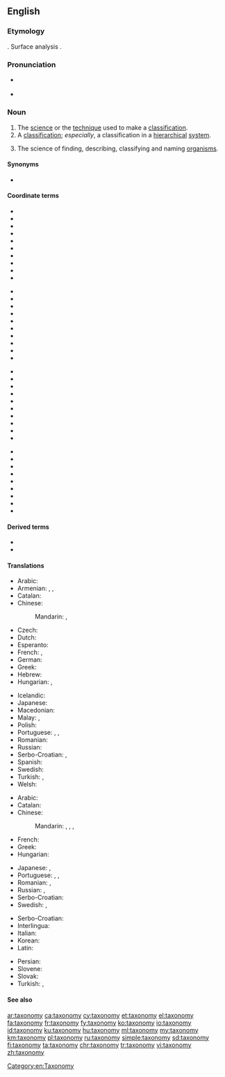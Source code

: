 ==English==
{{wikipedia}}

===Etymology===
{{borrowing|en|fr|taxonomie}}. Surface analysis {{confix|en|taxo|nomy}}.

===Pronunciation===
* {{a|UK}} {{IPA|/tækˈsɒnəmi/|lang=en}}
* {{a|US}} {{IPA|/tækˈsɑːnəmi/|lang=en}}

===Noun===
{{en-noun|~|taxonomies}}

# The [[science]] or the [[technique]] used to make a [[classification]].
# A [[classification]]; ''especially'', a classification in a [[hierarchical]] [[system]].
# {{lb|en|taxonomy|uncountable}} The science of finding, describing, classifying and naming [[organism]]s.

====Synonyms====
* {{sense|science of finding, describing, classifying and naming organisms}} {{l|en|alpha taxonomy}}

====Coordinate terms====
{{top4}}
* {{l|en|class}}
* {{l|en|classis}}
* {{l|en|domain}}
* {{l|en|familia}}
* {{l|en|family}}
* {{l|en|genus}}
* {{l|en|infraclass}}
* {{l|en|infraclassis}}
* {{l|en|infraorder}}
* {{l|en|infraordo}}
{{mid4}}
* {{l|en|kingdom}}
* {{l|en|nomenclature}}
* {{l|en|ontology}}
* {{l|en|order}}
* {{l|en|ordo}}
* {{l|en|parvorder}}
* {{l|en|phylum}}
* {{l|en|rank}}
* {{l|en|regnum}}
* {{l|en|species}}
{{mid4}}
* {{l|en|subclass}}
* {{l|en|subclassis}}
* {{l|en|subfamilia}}
* {{l|en|subfamily}}
* {{l|en|subkingdom}}
* {{l|en|suborder}}
* {{l|en|subordo}}
* {{l|en|subphylum}}
* {{l|en|subregnum}}
* {{l|en|subspecies}}
{{mid4}}
* {{l|en|superphylum}}
* {{l|en|superfamilia}}
* {{l|en|superfamily}}
* {{l|en|superorder}}
* {{l|en|superordo}}
* {{l|en|superphylum}}
* {{l|en|superregnum}}
* {{l|en|taxon}}
* {{l|en|terminology}}
{{bottom}}

====Derived terms====
* {{l|en|folk taxonomy}}
* {{l|en|scientific taxonomy}}

====Translations====
{{trans-top|science of finding, describing, classifying and naming organisms}}
* Arabic: {{t|ar|عِلْم اَلتَّصْنِيف|m}}
* Armenian: {{t|hy|տաքսոնոմիա|sc=Armn}}, {{t+|hy|կարգաբանություն|sc=Armn}}, {{t+|hy|կարգաբաշխություն|sc=Armn}}
* Catalan: {{t+|ca|taxonomia|f}}
* Chinese:
*: Mandarin: {{t+|cmn|分類學|sc=Hani}}, {{t+|cmn|分类学|tr=fēnlèixué|sc=Hani}}
* Czech: {{t+|cs|taxonomie|f}}
* Dutch: {{t+|nl|taxonomie|f}}
* Esperanto: {{t|eo|taksonomio}}
* French: {{t+|fr|taxinomie|f}}, {{t+|fr|taxonomie|f}}
* German: {{t+|de|Taxonomie|f}}
* Greek: {{t+|el|ταξινομία|f|sc=Grek}}
* Hebrew: {{t+|he|טַקְסוֹנוֹמְיָה|f|tr=taksonómya}}
* Hungarian: {{t+|hu|rendszertan}}, {{t+|hu|taxonómia}}
{{trans-mid}}
* Icelandic: {{t|is|flokkunarfræði|m}}
* Japanese: {{t+|ja|分類学|tr=ぶんるいがく, bunruigaku}}
* Macedonian: {{t|mk|таксономија|f|tr=taksonómija}}
* Malay: {{t|ms|kaji urutan}}, {{t|ms|taksonomi}}
* Polish: {{t+|pl|taksonomia|f}}
* Portuguese: {{t+|pt|taxonomia|f}}, {{t+|pt|taxinomia|f}}, {{t+|pt|taxionomia|f}}
* Romanian: {{t+|ro|taxonomie|f}}
* Russian: {{t+|ru|таксоно́мия|f}}
* Serbo-Croatian: {{t+|sh|taksonòmija|f}}, {{t+|sh|sistemàtika|f}}
* Spanish: {{t+|es|taxonomía|f}}
* Swedish: {{t+|sv|taxonomi|c}}
* Turkish: {{t+|tr|sınıflandırma}}, {{t+|tr|taksonomi}}
* Welsh: {{t+|cy|tacsonomeg|f}}
{{trans-bottom}}

{{trans-top|classification in a hierarchical system}}
* Arabic: {{t|ar|تَصْنِيف|m}}
* Catalan: {{t+|ca|taxonomia|f}}
* Chinese:
*: Mandarin: {{t+|cmn|分類法|sc=Hani}}, {{t+|cmn|分类法|tr=fēnlèifǎ|sc=Hani}}, {{t+|cmn|分類|sc=Hani}}, {{t+|cmn|分类|tr=fēnlèi|sc=Hani}}
* French: {{t+|fr|taxinomie|f}}
* Greek: {{t+|el|ταξινόμηση|f|sc=Grek}}
* Hungarian: {{t+|hu|osztályozás}}
{{trans-mid}}
* Japanese: {{t|ja|分類法|tr=ぶんふいほう, bunruihō}}, {{t+|ja|分類|tr=ぶんふい, bunrui}}
* Portuguese: {{t+|pt|taxonomia|f}}, {{t+|pt|taxinomia|f}}, {{t+|pt|taxionomia|f}}
* Romanian: {{t+|ro|taxonomie|f}}, {{t|ro|ierarhică clasificare|f}}
* Russian: {{t+|ru|система́тика|f}}, {{t+|ru|классифика́ция}}
* Serbo-Croatian: {{t+|sh|taksonòmija|f}}
* Swedish: {{t+|sv|taxonomi|c}}, {{t+|sv|systematik|c}}
{{trans-bottom}}

{{checktrans-top}}
* Serbo-Croatian: {{t+check|sh|taksonomija|f}}
* Interlingua: {{t-check|ia|taxinomia}}
* Italian: {{t+check|it|tassonomia|f}}
* Korean: {{t+check|ko|분류학|tr=bunryuhak|sc=Kore}}
* Latin: {{t+check|la|taxonomia|f}}
{{trans-mid}}
* Persian: {{t+check|fa|رده بندی|tr=rad-e bandi}}
* Slovene: {{t+check|sl|taksonomija|f}}
* Slovak: {{t-check|sk|taxonómia|f}}
* Turkish: {{t-check|tr|sınıflandırma bilimi}}, {{t+check|tr|taksonomi}}
{{trans-bottom}}

====See also====

[[Category:en:Taxonomy]]

[[ar:taxonomy]]
[[ca:taxonomy]]
[[cy:taxonomy]]
[[et:taxonomy]]
[[el:taxonomy]]
[[fa:taxonomy]]
[[fr:taxonomy]]
[[fy:taxonomy]]
[[ko:taxonomy]]
[[io:taxonomy]]
[[id:taxonomy]]
[[ku:taxonomy]]
[[hu:taxonomy]]
[[ml:taxonomy]]
[[my:taxonomy]]
[[km:taxonomy]]
[[pl:taxonomy]]
[[ru:taxonomy]]
[[simple:taxonomy]]
[[sd:taxonomy]]
[[fi:taxonomy]]
[[ta:taxonomy]]
[[chr:taxonomy]]
[[tr:taxonomy]]
[[vi:taxonomy]]
[[zh:taxonomy]]